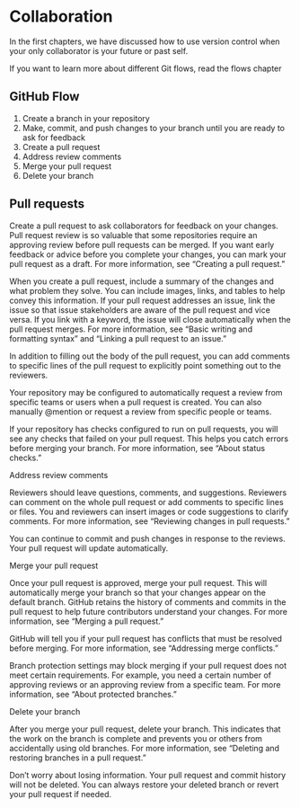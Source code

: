 # Collaboration

In the first chapters, we have discussed how to use version control when your only collaborator is your future or past self.

If you want to learn more about different Git flows, read the flows chapter


## GitHub Flow

1. Create a branch in your repository
2. Make, commit, and push changes to your branch until you are ready to ask for feedback
3. Create a pull request
4. Address review comments
5. Merge your pull request
6. Delete your branch

## Pull requests

Create a pull request to ask collaborators for feedback on your changes. Pull request review is so valuable that some repositories require an approving review before pull requests can be merged. If you want early feedback or advice before you complete your changes, you can mark your pull request as a draft. For more information, see “Creating a pull request.”

When you create a pull request, include a summary of the changes and what problem they solve. You can include images, links, and tables to help convey this information. If your pull request addresses an issue, link the issue so that issue stakeholders are aware of the pull request and vice versa. If you link with a keyword, the issue will close automatically when the pull request merges. For more information, see “Basic writing and formatting syntax” and “Linking a pull request to an issue.”

In addition to filling out the body of the pull request, you can add comments to specific lines of the pull request to explicitly point something out to the reviewers.

Your repository may be configured to automatically request a review from specific teams or users when a pull request is created. You can also manually @mention or request a review from specific people or teams.

If your repository has checks configured to run on pull requests, you will see any checks that failed on your pull request. This helps you catch errors before merging your branch. For more information, see “About status checks.”

Address review comments

Reviewers should leave questions, comments, and suggestions. Reviewers can comment on the whole pull request or add comments to specific lines or files. You and reviewers can insert images or code suggestions to clarify comments. For more information, see “Reviewing changes in pull requests.”

You can continue to commit and push changes in response to the reviews. Your pull request will update automatically.

Merge your pull request

Once your pull request is approved, merge your pull request. This will automatically merge your branch so that your changes appear on the default branch. GitHub retains the history of comments and commits in the pull request to help future contributors understand your changes. For more information, see “Merging a pull request.”

GitHub will tell you if your pull request has conflicts that must be resolved before merging. For more information, see “Addressing merge conflicts.”

Branch protection settings may block merging if your pull request does not meet certain requirements. For example, you need a certain number of approving reviews or an approving review from a specific team. For more information, see “About protected branches.”

Delete your branch

After you merge your pull request, delete your branch. This indicates that the work on the branch is complete and prevents you or others from accidentally using old branches. For more information, see “Deleting and restoring branches in a pull request.”

Don’t worry about losing information. Your pull request and commit history will not be deleted. You can always restore your deleted branch or revert your pull request if needed.